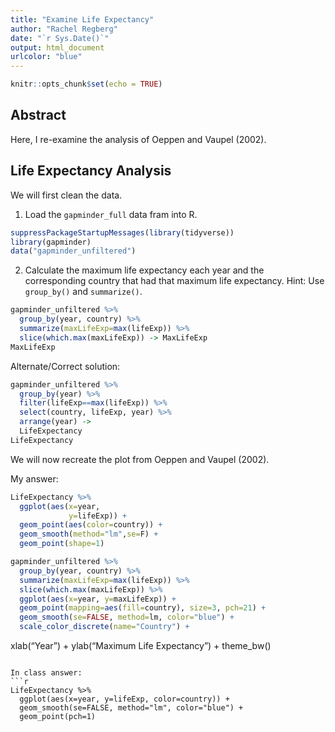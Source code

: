 ```yaml
---
title: "Examine Life Expectancy"
author: "Rachel Regberg"
date: "`r Sys.Date()`"
output: html_document
urlcolor: "blue"
---
```


```r
knitr::opts_chunk$set(echo = TRUE)
```

## Abstract

Here, I re-examine the analysis of Oeppen and Vaupel (2002).


## Life Expectancy Analysis

We will first clean the data.

1. Load the `gapminder_full` data fram into R. 
```r
suppressPackageStartupMessages(library(tidyverse))
library(gapminder)
data("gapminder_unfiltered")
```

2. Calculate the maximum life expectancy each year and the corresponding country that had that maximum life expectancy. Hint: Use `group_by()` and `summarize()`.
```r
gapminder_unfiltered %>%
  group_by(year, country) %>%
  summarize(maxLifeExp=max(lifeExp)) %>%
  slice(which.max(maxLifeExp)) -> MaxLifeExp
MaxLifeExp
```

Alternate/Correct solution:
```r
gapminder_unfiltered %>%
  group_by(year) %>%
  filter(lifeExp==max(lifeExp)) %>%
  select(country, lifeExp, year) %>%
  arrange(year) ->
  LifeExpectancy
LifeExpectancy
```

We will now recreate the plot from Oeppen and Vaupel (2002).

My answer:
```r

LifeExpectancy %>%
  ggplot(aes(x=year,
             y=lifeExp)) +
  geom_point(aes(color=country)) +
  geom_smooth(method="lm",se=F) +
  geom_point(shape=1)
```

```r
gapminder_unfiltered %>%
  group_by(year, country) %>%
  summarize(maxLifeExp=max(lifeExp)) %>%
  slice(which.max(maxLifeExp)) %>%
  ggplot(aes(x=year, y=maxLifeExp)) +
  geom_point(mapping=aes(fill=country), size=3, pch=21) +
  geom_smooth(se=FALSE, method=lm, color="blue") +
  scale_color_discrete(name="Country") +
  ```
  xlab("Year") +
  ylab("Maximum Life Expectancy") +
  theme_bw()
```

In class answer:
```r
LifeExpectancy %>%
  ggplot(aes(x=year, y=lifeExp, color=country)) +
  geom_smooth(se=FALSE, method="lm", color="blue") +
  geom_point(pch=1)
```
